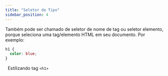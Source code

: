 ```yaml
---
title: "Seletor de Tipo"
sidebar_position: 4
---
```


Também pode ser chamado de seletor de nome de tag ou seletor elemento, porque seleciona uma tag/elemento HTML em seu documento. Por exemplo:

```css
h1 {
  color: blue;
}
```

&nbsp;
Estilizando tag `<h1>`
&nbsp;
